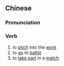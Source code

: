 {{also|上阵}}
==Chinese==
{{zh-forms|s=上阵}}

===Pronunciation===
{{zh-pron
|m=shàngzhèn
|c=soeng5 zan6
|cat=v
}}

===Verb===
{{zh-verb}}

# to [[pitch]] into the [[work]]
# to [[go]] to [[battle]]
# to [[take part]] in a [[match]]